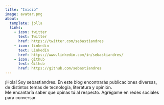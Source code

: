 ```yaml
---
title: "Inicio"
image: avatar.png
about:
  template: jolla
  links:
    - icon: twitter
      text: Twitter
      href: https://twitter.com/sebastiandres
    - icon: linkedin
      text: LinkedIn
      href: https://www.linkedin.com/in/sebastiandres/
    - icon: github
      text: Github
      href: https://github.com/sebastiandres
---
```


¡Hola! Soy sebastiandres. En este blog encontrarás publicaciones diversas, de distintos temas de tecnología, literatura y opinión.  
Me encantaría saber que opinas tú al respecto. Agrégame en redes sociales para conversar.

